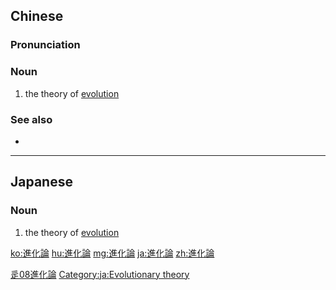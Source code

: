 {{also|进化论}}
==Chinese==
{{zh-forms|s=进化论|type=21}}

===Pronunciation===
{{zh-pron
|m=jìnhuàlùn
|c=zeon3 faa3 leon6
|h=pfs=chin-fa-lun
|md=céng-huá-lâung
|mn=chìn-hòa-lūn
|cat=n
}}

===Noun===
{{zh-noun}}

# the theory of [[evolution]]

===See also===
* {{zh-l|演化論}}

[[Category:zh:Evolutionary theory|辵08進化論]]

----

==Japanese==
{{ja-kanjitab|進|化|論}}

===Noun===
{{ja-noun|しんかろん}}

# the theory of [[evolution]]

[[Category:ja:Evolutionary theory]]

[[ko:進化論]]
[[hu:進化論]]
[[mg:進化論]]
[[ja:進化論]]
[[zh:進化論]]